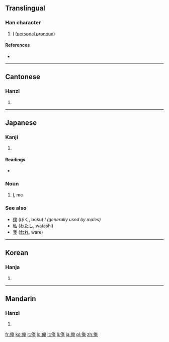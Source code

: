 ==Translingual==

===Han character===
{{Han char|rn=9|rad=人|as=08|sn=10|four=2421<sub>6</sub>|canj=人大中山 (OKLU)|ids=⿰[[亻]][[奄]]}}

# [[I]] ([[personal pronoun]])

====References====
* {{Han ref|kx=0106.210|dkj=00736|dj=0227.040|hdz=10173.020|uh=4FFA|ud=20474|bh=ADCD|bd=44493}}

----

==Cantonese==

===Hanzi===
{{yue-hanzi|jyut=|y=yim3}}

# {{defn|Cantonese}}

----

==Japanese==

===Kanji===
{{ja-kanji|grade=|rs=人08}}

# {{defn|Japanese}}

====Readings====
* {{ja-readings|on=[[えん]] (en)|kun=[[おれ]] (ore)}}

===Noun===
{{ja-noun|k|hira=おれ|rom=ore}}

# [[I]], me

===See also===
* [[僕]] (ぼく, boku) ''I (generally used by males)''
* [[私]] ([[わたし]], watashi)
* [[我]] ([[われ]], ware)

----

==Korean==

===Hanja===
{{ko-hanja|hangeul=[[엄]], [[업]]|rv=eom, eop|mr=ŏm, ŏp}}

# {{defn|Korean}}

----

==Mandarin==

===Hanzi===
{{cmn-hanzi|pin=[[ǎn]] ([[an3]])|wg=an<sup>3</sup>}}

# {{defn|Mandarin}}

[[fr:俺]]
[[ko:俺]]
[[it:俺]]
[[lo:俺]]
[[lt:俺]]
[[li:俺]]
[[ja:俺]]
[[pl:俺]]
[[zh:俺]]